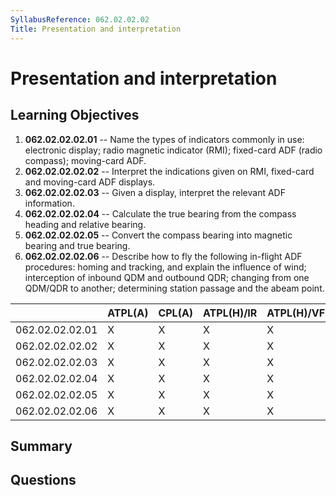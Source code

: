 ```yaml
---
SyllabusReference: 062.02.02.02
Title: Presentation and interpretation
---
```


# Presentation and interpretation

## Learning Objectives

1. **062.02.02.02.01** -- Name the types of indicators commonly in use:
   electronic display; radio magnetic indicator (RMI); fixed-card ADF (radio
   compass); moving-card ADF.
2. **062.02.02.02.02** -- Interpret the indications given on RMI, fixed-card and
   moving-card ADF displays.
3. **062.02.02.02.03** -- Given a display, interpret the relevant ADF
   information.
4. **062.02.02.02.04** -- Calculate the true bearing from the compass heading
   and relative bearing.
5. **062.02.02.02.05** -- Convert the compass bearing into magnetic bearing and
   true bearing.
6. **062.02.02.02.06** -- Describe how to fly the following in-flight ADF
   procedures: homing and tracking, and explain the influence of wind;
   interception of inbound QDM and outbound QDR; changing from one QDM/QDR to
   another; determining station passage and the abeam point.

|                 | ATPL(A) | CPL(A) | ATPL(H)/IR | ATPL(H)/VFR | CPL(H) | IR  | CBIR(A) |
| --------------- | ------- | ------ | ---------- | ----------- | ------ | --- | ------- |
| 062.02.02.02.01 | X       | X      | X          | X           | X      | X   | X       |
| 062.02.02.02.02 | X       | X      | X          | X           | X      | X   | X       |
| 062.02.02.02.03 | X       | X      | X          | X           | X      | X   | X       |
| 062.02.02.02.04 | X       | X      | X          | X           | X      | X   | X       |
| 062.02.02.02.05 | X       | X      | X          | X           | X      | X   | X       |
| 062.02.02.02.06 | X       | X      | X          | X           | X      | X   | X       |

## Summary

## Questions
